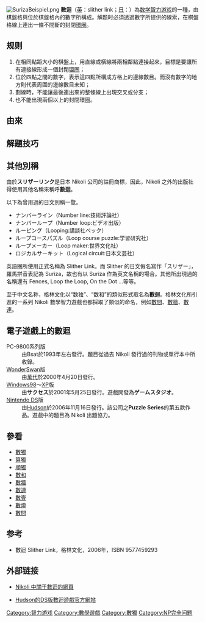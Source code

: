 [[File:SurizaBeispiel.png|thumb]]
'''數迴'''（[[英语|英]]：slither link；[[日语|日]]：{{lang|ja|スリザーリンク}}）為[[数学|数学]][[智力游戏|智力游戏]]的一種，由棋盤格與位於棋盤格內的數字所構成。解题时必須透過數字所提供的線索，在棋盤格線上連出一條不間斷的封閉[[環圈|環圈]]。

==规则==
# 在相同點距大小的棋盤上，用直線或橫線將兩相鄰點連接起來，目標是要讓所有連接線形成一個封閉[[環圈|環圈]]；
# 位於四點之間的數字，表示這四點所構成方格上的邊線數目。而沒有數字的地方則代表周圍的邊線數目未知；
# 劃線時，不能讓最後連出來的整條線上出現交叉或分支；
# 也不能出現兩個以上的封閉環圈。

==由來==


==解題技巧==


==其他別稱==
由於'''スリザーリンク'''是日本 Nikoli 公司的註冊商標，因此，Nikoli 之外的出版社得使用其他名稱來稱呼'''數迴'''。

以下為曾用過的日文別稱一覽。

* ナンバーライン（Number line:技術評論社）
* ナンバーループ（Number loop:ビデオ出版）
* ルーピング（Looping:講談社ペック）
* ループコースパズル（Loop course puzzle:学習研究社）
* ループメーカー（Loop maker:世界文化社）
* ロジカルサーキット（Logical circuit:日本文芸社）

英語圏所使用正式名稱為 Slither Link。而 Slither 的日文假名寫作「スリザー」，羅馬拼音表記為 Suriza，故也有以 Suriza 作為英文名稱的場合。其他所出現過的名稱還有 Fences, Loop the Loop, On the Dot ...等等。

至于中文名称，格林文化以“数独”、“数和”的類似形式取名為'''數迴'''。格林文化所引進的一系列 Nikoli 數學智力遊戲也都採取了類似的命名，例如[[數間|數間]]、[[數牆|數牆]]、[[數連|數連]]。


==電子遊戲上的數迴==
;PC-9800系列版
:由Bsat於1993年左右發行。題目從過去 Nikoli 發行過的刊物或單行本中所收錄。
;[[WonderSwan|WonderSwan]]版
:由[[萬代|萬代]]於2000年4月20日發行。<!-- 問題がニコリ提供の90問であるにとどまらず、パッケージ・タイトル画面がペンシルパズル本のデザインを踏襲していたり、ゲーム中にニコリを代表とするキャラクタが登場するなどニコリ協力を意識したつくりになっている。 -->
;[[Windows_98|Windows98]]～[[WindowsXP|XP]]版
:由'''サクセス'''於2001年5月25日發行。遊戲開發為'''ゲームスタジオ'''。
;[[Nintendo_DS|Nintendo DS]]版
:由[[Hudson_Soft|Hudson]]於2006年11月16日發行。該公司之'''Puzzle Series'''的第五款作品。遊戲中的題目為 Nikoli 出題協力。

== 參看 ==
*[[數獨|數獨]]
*[[算獨|算獨]] 
*[[順獨|順獨]] 
*[[數和|數和]]
*[[數牆|數牆]]
*[[數連|數連]]
*[[數壹|數壹]]
*[[數燈|數燈]]
*[[數間|數間]]

==参考==
*數迴 Slither Link，格林文化，2006年，ISBN 9577459293

==外部链接==
*[https://web.archive.org/web/20070602161442/http://www.nikoliglobal.com/puzzles/3/index.htm Nikoli 中關于數迴的網頁]
*{{ja}}[https://web.archive.org/web/20070105000942/http://www.hudson.co.jp/puzzle/slitherlink/ Hudson的DS版數迴遊戲官方網站]

{{數獨}}


[[Category:智力游戏|Category:智力游戏]]
[[Category:數學遊戲|Category:數學遊戲]]
[[Category:數獨|Category:數獨]]
[[Category:NP完全问题|Category:NP完全问题]]